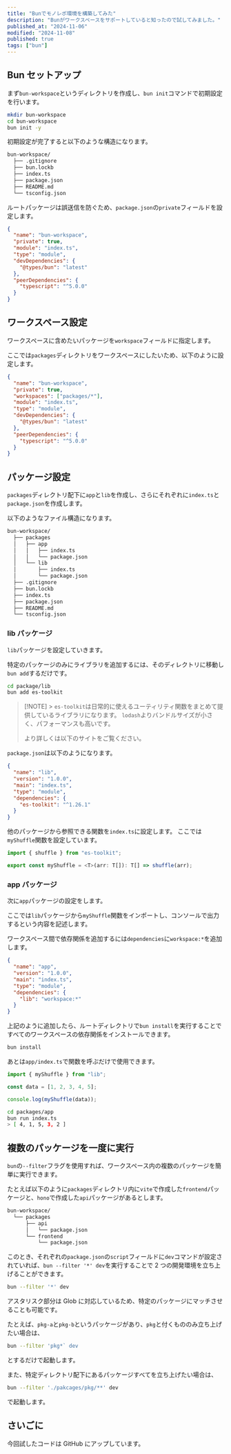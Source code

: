 ```yaml
---
title: "Bunでモノレポ環境を構築してみた"
description: "Bunがワークスペースをサポートしていると知ったので試してみました。"
published_at: "2024-11-06"
modified: "2024-11-08"
published: true
tags: ["bun"]
---
```


## Bun セットアップ

まず`bun-workspace`というディレクトリを作成し、`bun init`コマンドで初期設定を行います。

```bash
mkdir bun-workspace
cd bun-workspace
bun init -y
```

初期設定が完了すると以下のような構造になります。

```bash
bun-workspace/
  ├── .gitignore
  ├── bun.lockb
  ├── index.ts
  ├── package.json
  ├── README.md
  └── tsconfig.json
```

ルートパッケージは誤送信を防ぐため、`package.json`の`private`フィールドを設定します。

```json title="package.json"
{
  "name": "bun-workspace",
  "private": true,
  "module": "index.ts",
  "type": "module",
  "devDependencies": {
    "@types/bun": "latest"
  },
  "peerDependencies": {
    "typescript": "^5.0.0"
  }
}
```

## ワークスペース設定

ワークスペースに含めたいパッケージを`workspace`フィールドに指定します。

ここでは`packages`ディレクトリをワークスペースにしたいため、以下のように設定します。

```json title="package.json"
{
  "name": "bun-workspace",
  "private": true,
  "workspaces": ["packages/*"],
  "module": "index.ts",
  "type": "module",
  "devDependencies": {
    "@types/bun": "latest"
  },
  "peerDependencies": {
    "typescript": "^5.0.0"
  }
}
```

## パッケージ設定

`packages`ディレクトリ配下に`app`と`lib`を作成し、さらにそれぞれに`index.ts`と`package.json`を作成します。

以下のようなファイル構造になります。

```bash
bun-workspace/
  ├── packages
  │   ├── app
  │   │   ├── index.ts
  │   │   └── package.json
  │   └── lib
  │       ├── index.ts
  │       └── package.json
  ├── .gitignore
  ├── bun.lockb
  ├── index.ts
  ├── package.json
  ├── README.md
  └── tsconfig.json
```

### lib パッケージ

`lib`パッケージを設定していきます。

特定のパッケージのみにライブラリを追加するには、そのディレクトリに移動し`bun add`するだけです。

```bash
cd package/lib
bun add es-toolkit
```

> [!NOTE] > `es-toolkit`は日常的に使えるユーティリティ関数をまとめて提供しているライブラリになります。
> `lodash`よりバンドルサイズが小さく、パフォーマンスも高いです。
>
> より詳しくは以下のサイトをご覧ください。
>
> <LinkCard url="https://es-toolkit.slash.page/" />

`package.json`は以下のようになります。

```json title="packages/lib/pakcage.json"
{
  "name": "lib",
  "version": "1.0.0",
  "main": "index.ts",
  "type": "module",
  "dependencies": {
    "es-toolkit": "^1.26.1"
  }
}
```

他のパッケージから参照できる関数を`index.ts`に設定します。
ここでは`myShuffle`関数を設定しています。

```ts title="packages/lib/index.ts"
import { shuffle } from "es-toolkit";

export const myShuffle = <T>(arr: T[]): T[] => shuffle(arr);
```

### app パッケージ

次に`app`パッケージの設定をします。

ここでは`lib`パッケージから`myShuffle`関数をインポートし、コンソールで出力するという内容を記述します。

ワークスペース間で依存関係を追加するには`dependencies`に`workspace:*`を追加します。

```json title="packages/app/pakcage.json"
{
  "name": "app",
  "version": "1.0.0",
  "main": "index.ts",
  "type": "module",
  "dependencies": {
    "lib": "workspace:*"
  }
}
```

上記のように追加したら、ルートディレクトリで`bun install`を実行することですべてのワークスペースの依存関係をインストールできます。

```bash
bun install
```

あとは`app/index.ts`で関数を呼ぶだけで使用できます。

```ts title="packages/app/index.ts"
import { myShuffle } from "lib";

const data = [1, 2, 3, 4, 5];

console.log(myShuffle(data));
```

```bash
cd packages/app
bun run index.ts
> [ 4, 1, 5, 3, 2 ]
```

## 複数のパッケージを一度に実行

`bun`の`--filter`フラグを使用すれば、ワークスペース内の複数のパッケージを簡単に実行できます。

たとえば以下のように`packages`ディレクトリ内に`vite`で作成した`frontend`パッケージと、`hono`で作成した`api`パッケージがあるとします。

```bash
bun-workspace/
  └── packages
      ├── api
      │   └── package.json
      └── frontend
          └── package.json
```

このとき、それぞれの`package.json`の`script`フィールドに`dev`コマンドが設定されていれば、`bun --filter '*' dev`を実行することで 2 つの開発環境を立ち上げることができます。

```bash
bun --filter '*' dev
```

アスタリスク部分は Glob に対応しているため、特定のパッケージにマッチさせることも可能です。

たとえば、`pkg-a`と`pkg-b`というパッケージがあり、`pkg`と付くもののみ立ち上げたい場合は、

```bash
bun --filter 'pkg*` dev
```

とするだけで起動します。

また、特定ディレクトリ配下にあるパッケージすべてを立ち上げたい場合は、

```bash
bun --filter './pakcages/pkg/**' dev
```

で起動します。

## さいごに

今回試したコードは GitHub にアップしています。

<LinkCard url="https://github.com/daichi2mori/bun-workspace" />
